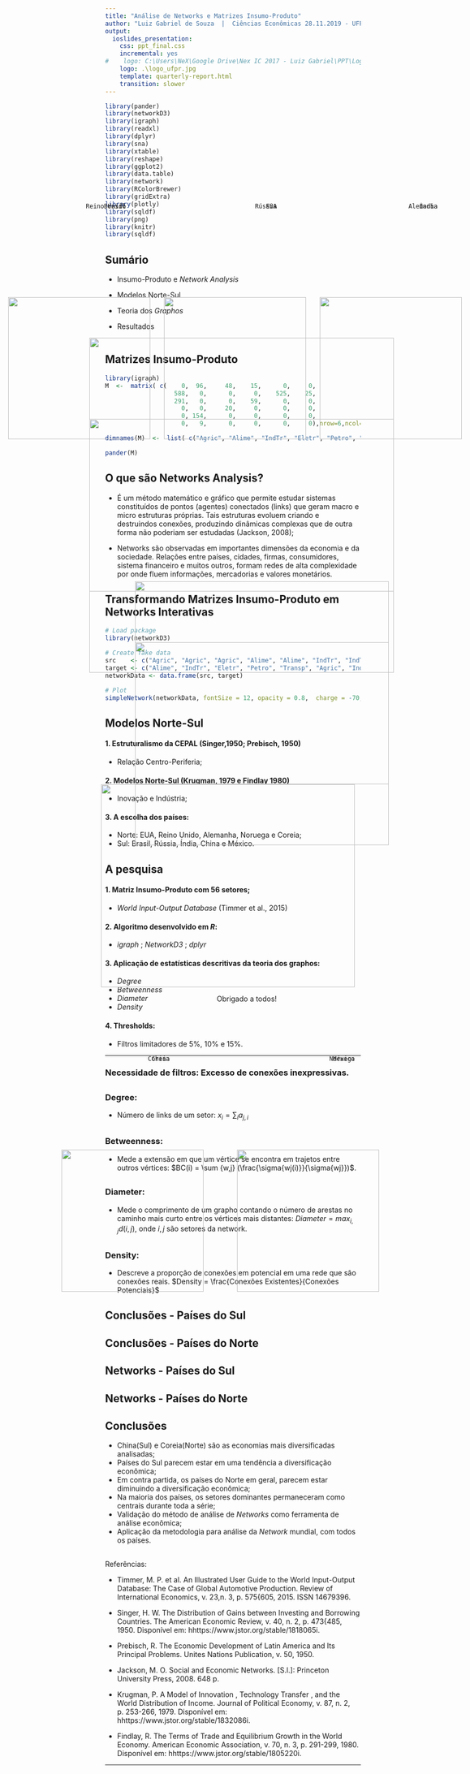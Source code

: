 ---
title: "Análise de Networks e Matrizes Insumo-Produto"
author: "Luiz Gabriel de Souza  |  Ciências Econômicas 28.11.2019 - UFPR"
output:
  ioslides_presentation:
    css: ppt_final.css
    incremental: yes
#    logo: C:\Users\NeX\Google Drive\Nex IC 2017 - Luiz Gabriel\PPT\Logo_NeX.png
    logo: .\logo_ufpr.jpg
    template: quarterly-report.html 
    transition: slower
---
```{r error=FALSE, message="", warning=FALSE, include=FALSE}
library(pander)
library(networkD3)
library(igraph)
library(readxl)
library(dplyr)
library(sna)
library(xtable)
library(reshape)
library(ggplot2)
library(data.table)
library(network)
library(RColorBrewer)
library(gridExtra)  
library(plotly)
library(sqldf)
library(png)
library(knitr)
library(sqldf)
```

## Sumário {.build}

* Insumo-Produto e *Network Analysis*

* Modelos Norte-Sul

* Teoria dos *Graphos*

* Resultados


***
## Matrizes Insumo-Produto

```{r echo = FALSE, fig.align='center', error=FALSE, message="", warning=FALSE}
library(igraph)
M  <-  matrix( c(    0,	 96,	 48,	15,	     0,	    0,
                   588,	  0,	  0,	 0,	   525,	   25,
                   291,	  0,	  0,	59,	     0,	    0,
                     0,   0,	 20,     0,	     0,	    0,
                     0,	154,	  0,     0,	     0,	    0,
                     0,	  9,	  0,	 0,	     0,	    0),nrow=6,ncol=6,byrow = TRUE)

dimnames(M)  <-  list( c("Agric", "Alime", "IndTr", "Eletr", "Petro", "Transp" ), c("Agric", "Alime", "IndTr", "Eletr", "Petro", "Transp" ))

pander(M) 
```

## O que são Networks Analysis?  

 * É um método matemático e gráfico que permite estudar sistemas constituídos de pontos (agentes) conectados (links) que geram macro e micro estruturas próprias. Tais estruturas evoluem criando e destruindos conexões, produzindo dinâmicas complexas que de outra forma não poderiam ser estudadas (Jackson, 2008);  
 
 * Networks são observadas em importantes dimensões da economia e da sociedade. Relações entre países, cidades, firmas, consumidores, sistema financeiro e muitos outros, formam redes de alta complexidade por onde fluem informações, mercadorias e valores monetários.


## Transformando Matrizes Insumo-Produto em Networks Interativas
```{r echo = FALSE, fig.align='center', error=FALSE, message="", warning=FALSE}
# Load package
library(networkD3)

# Create fake data
src    <- c("Agric", "Agric", "Agric", "Alime", "Alime", "IndTr", "IndTr", "Eletr", "Petro")
target <- c("Alime", "IndTr", "Eletr", "Petro", "Transp", "Agric", "IndTr", "IndTr", "Alime")
networkData <- data.frame(src, target)

# Plot
simpleNetwork(networkData, fontSize = 12, opacity = 0.8,  charge = -70, linkDistance = 60, zoom = T )
```


## Modelos Norte-Sul

#### **1. Estruturalismo da CEPAL** (Singer,1950; Prebisch, 1950)
  - Relação Centro-Periferia;
  
#### **2. Modelos Norte-Sul** (Krugman, 1979 e Findlay 1980)  
  - Inovação e Indústria;
  
#### **3. A escolha dos países:**
  - Norte: EUA, Reino Unido, Alemanha, Noruega e Coreia; 
  - Sul: Brasil, Rússia, Índia, China e México.  

## A pesquisa

#### **1. Matriz Insumo-Produto com 56 setores;**  
 - *World Input-Output Database* (Timmer et al., 2015)
 
#### **2. Algoritmo desenvolvido em *R*:**  

 -  *igraph* ;  *NetworkD3* ;  *dplyr*
  
#### **3. Aplicação de estatísticas descritivas da teoria dos graphos:**  

 -  *Degree*
 -  *Betweenness*
 -  *Diameter*
 -  *Density*
  
#### **4. Thresholds:**  
 - Filtros limitadores de 5%, 10% e 15%.

***
### Necessidade de filtros: Excesso de conexões inexpressivas.

<img style="position: absolute;  top: 22%; right: 17%; " width="600px" height="500px"
src="net_gif_000.gif"  />


##

### **Degree:**  <br />

- Número de links de um setor: $x_{i} = \sum_i a_{j,i}$ <br />

 <img style="position: absolute;  top: 30%; right: 18%; " width="500px" height="400px"
src="gNet-degree2014_.png"  />

## 
### **Betweenness:**  <br />

- Mede a extensão em que um vértice se encontra em trajetos entre outros vértices: $BC(i) = \sum {w,j} (\frac{\sigma{wj(i)}}{\sigma{wj}})$.

 <img style="position: absolute;  top: 33%; right: 18%; " width="500px" height="400px"
src="gNet-betweenness2014_.png"  />

## 
### **Diameter:**  <br />

- Mede o comprimento de um grapho contando o número de arestas no caminho mais curto entre os vértices mais distantes: $Diameter = max_{i,j}{d(i,j)}$, onde $i,j$ são setores da network.


 <img style="position: absolute;  top: 40%; right: 25%; " width="500px" height="400px"
src="gNet-diameter.png"  />


## 
### **Density:**  <br />

- Descreve a proporção de conexões em potencial em uma rede que são conexões reais. $Density = \frac{Conexões Existentes}{Conexões Potenciais}$

 <img style="position: absolute;  top: 40%; right: 25%; " width="500px" height="400px"
src="gNet-density.png"  />


## Conclusões - Países do Sul

<img style="position: absolute;  top: 18%; right: 17%; " width="600px" height="500px"
src="Tabela_01_Sul.PNG"  />

## Conclusões - Países do Norte

<img style="position: absolute;  top: 18%; right: 17%; " width="600px" height="500px"
src="Tabela_02_Norte.PNG"  />


## Networks - Países do Sul

<div style="position: absolute;  top: 11%; right: 8%; ">
    Índia
</div>
<img style="position: absolute;  top: 16%; right: 3%; " width="280px" height="280px"
src="graphos/India.gif"  />

<div style="position: absolute;  top: 11%; right: 41%; ">
    Rússia
</div>
<img style="position: absolute;  top: 16%; right: 35%; " width="280px" height="280px"
src="graphos/Russia.gif"  />

<div style="position: absolute;  top: 11%; right: 72%; ">
    Brasil
</div>
<img style="position: absolute;  top: 16%; right: 67%; " width="280px" height="280px" 
src="graphos/Brasil.gif"  />

<div style="position: absolute;  top: 53%; right: 63%; ">
    China
</div>
<img style="position: absolute;  top: 58%; right: 56%; " width="280px" height="280px" 
src="graphos/China.gif"  />

<div style="position: absolute;  top: 53%; right: 25%; ">
    México
</div>
<img style="position: absolute;  top: 58%; right: 20%; " width="280px" height="280px" 
src="graphos/Mexico.gif"  />


## Networks - Países do Norte

<div style="position: absolute;  top: 11%; right: 8%; ">
    Alemanha
</div>
<img style="position: absolute;  top: 16%; right: 3%; " width="280px" height="280px"
src="graphos/Alemanha.gif"  />

<div style="position: absolute;  top: 11%; right: 41%; ">
    EUA
</div>
<img style="position: absolute;  top: 16%; right: 35%; " width="280px" height="280px"
src="graphos/EUA.gif"  />

<div style="position: absolute;  top: 11%; right: 72%; ">
    Reino Unido
</div>
<img style="position: absolute;  top: 16%; right: 67%; " width="280px" height="280px" 
src="graphos/Reino Unido.gif"  />

<div style="position: absolute;  top: 53%; right: 63%; ">
    Coreia
</div>
<img style="position: absolute;  top: 58%; right: 56%; " width="280px" height="280px" 
src="graphos/Corea.gif"  />

<div style="position: absolute;  top: 53%; right: 25%; ">
    Noruega
</div>
<img style="position: absolute;  top: 58%; right: 20%; " width="280px" height="280px" 
src="graphos/Noruega.gif"  />


## Conclusões

 * China(Sul) e Coreia(Norte) são as economias mais diversificadas analisadas;
 * Países do Sul parecem estar em uma tendência a diversificação econômica;
 * Em contra partida, os países do Norte em geral, parecem estar diminuindo a diversificação econômica; 
 * Na maioria dos países, os setores dominantes permaneceram como centrais durante toda a série;  
 * Validação do método de análise de *Networks* como ferramenta de análise econômica;  
 * Aplicação da metodologia para análise da *Network* mundial, com todos os países.
 

##
Referências:

* Timmer, M. P. et al. An Illustrated User Guide to the World Input-Output Database: The Case of Global Automotive Production. Review of International Economics, v. 23,n. 3, p. 575{605, 2015. ISSN 14679396.

* Singer, H. W. The Distribution of Gains between Investing and Borrowing Countries.
The American Economic Review, v. 40, n. 2, p. 473{485, 1950. Disponível em:
hhttps://www.jstor.org/stable/1818065i.

* Prebisch, R. The Economic Development of Latin America and Its Principal Problems.
Unites Nations Publication, v. 50, 1950.

* Jackson, M. O. Social and Economic Networks. [S.l.]: Princeton University Press, 2008.
648 p.

* Krugman, P. A Model of Innovation , Technology Transfer , and the World Distribution
of Income. Journal of Political Economy, v. 87, n. 2, p. 253-266, 1979. Disponível em:
hhttps://www.jstor.org/stable/1832086i.

* Findlay, R. The Terms of Trade and Equilibrium Growth in the World Economy.
American Economic Association, v. 70, n. 3, p. 291-299, 1980. Disponível em:
hhttps://www.jstor.org/stable/1805220i.

***
<div style="position: absolute;  top: 50%; right: 41%; ">
   Obrigado a todos!
</div>